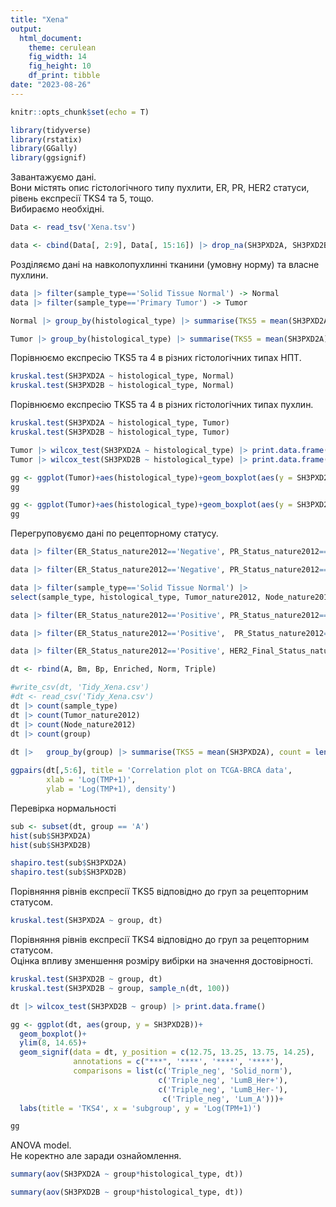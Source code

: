 ---
title: "Xena"
output: 
  html_document: 
    theme: cerulean
    fig_width: 14
    fig_height: 10
    df_print: tibble
date: "2023-08-26"
---

```{r setup, include=FALSE}
knitr::opts_chunk$set(echo = T)
```

```{r}
library(tidyverse)
library(rstatix)
library(GGally)
library(ggsignif)
```
Завантажуємо дані.  
Вони містять опис гістологічного типу пухлити, ER, PR, HER2 статуси, рівень експресії TKS4 та 5, тощо.  
Вибираємо необхідні.  

```{r}
Data <- read_tsv('Xena.tsv')

data <- cbind(Data[, 2:9], Data[, 15:16]) |> drop_na(SH3PXD2A, SH3PXD2B)
```

Розділяємо дані на навколопухлинні тканини (умовну норму) та власне пухлини.  

```{r}
data |> filter(sample_type=='Solid Tissue Normal') -> Normal
data |> filter(sample_type=='Primary Tumor') -> Tumor

Normal |> group_by(histological_type) |> summarise(TKS5 = mean(SH3PXD2A), TKS4 = mean(SH3PXD2B), count = length(SH3PXD2B))

Tumor |> group_by(histological_type) |> summarise(TKS5 = mean(SH3PXD2A), TKS4 = mean(SH3PXD2B), count = length(SH3PXD2B))
```

Порівнюємо експресію TKS5 та 4 в різних гістологічних типах НПТ.  

```{r}
kruskal.test(SH3PXD2A ~ histological_type, Normal)
kruskal.test(SH3PXD2B ~ histological_type, Normal)
```

Порівнюємо експресію TKS5 та 4 в різних гістологічних типах пухлин.

```{r}
kruskal.test(SH3PXD2A ~ histological_type, Tumor)
kruskal.test(SH3PXD2B ~ histological_type, Tumor)
```

```{r}
Tumor |> wilcox_test(SH3PXD2A ~ histological_type) |> print.data.frame()
Tumor |> wilcox_test(SH3PXD2B ~ histological_type) |> print.data.frame()
```

```{r}
gg <- ggplot(Tumor)+aes(histological_type)+geom_boxplot(aes(y = SH3PXD2A))
gg
```

```{r}
gg <- ggplot(Tumor)+aes(histological_type)+geom_boxplot(aes(y = SH3PXD2B))
gg
```
  
Перегруповуємо дані по рецепторному статусу.  

```{r}
data |> filter(ER_Status_nature2012=='Negative', PR_Status_nature2012=='Negative', HER2_Final_Status_nature2012=='Negative') |> select(sample_type, histological_type, Tumor_nature2012, Node_nature2012, SH3PXD2A, SH3PXD2B) |> mutate(group = 'Triple_neg') -> Triple
```

```{r}
data |> filter(ER_Status_nature2012=='Negative', PR_Status_nature2012=='Negative', HER2_Final_Status_nature2012=='Positive') |> select(sample_type, histological_type, Tumor_nature2012, Node_nature2012, SH3PXD2A, SH3PXD2B) |> mutate(group = 'HER2-Enriched') -> Enriched
```

```{r}
data |> filter(sample_type=='Solid Tissue Normal') |> 
select(sample_type, histological_type, Tumor_nature2012, Node_nature2012, SH3PXD2A, SH3PXD2B) |> mutate(group = 'Solid_norm') -> Norm
```

```{r}
data |> filter(ER_Status_nature2012=='Positive', PR_Status_nature2012=='Positive', HER2_Final_Status_nature2012=='Negative') |> select(sample_type, histological_type, Tumor_nature2012, Node_nature2012, SH3PXD2A, SH3PXD2B) |> mutate(group = 'Lum_A') -> A
```

```{r}
data |> filter(ER_Status_nature2012=='Positive',  PR_Status_nature2012=='Negative', HER2_Final_Status_nature2012=='Negative') |> select(sample_type, histological_type, Tumor_nature2012, Node_nature2012, SH3PXD2A, SH3PXD2B) |> mutate(group = 'LumB_Her-') -> Bm
```

```{r}
data |> filter(ER_Status_nature2012=='Positive', HER2_Final_Status_nature2012=='Positive') |> select(sample_type, histological_type, Tumor_nature2012, Node_nature2012, SH3PXD2A, SH3PXD2B) |> mutate(group = 'LumB_Her+') -> Bp
```

```{r}
dt <- rbind(A, Bm, Bp, Enriched, Norm, Triple) 

#write_csv(dt, 'Tidy_Xena.csv')
#dt <- read_csv('Tidy_Xena.csv')
dt |> count(sample_type)
dt |> count(Tumor_nature2012)
dt |> count(Node_nature2012)
dt |> count(group)
  
dt |>   group_by(group) |> summarise(TKS5 = mean(SH3PXD2A), count = length(SH3PXD2A), var = var(SH3PXD2A))
```

```{r}
ggpairs(dt[,5:6], title = 'Correlation plot on TCGA-BRCA data', 
        xlab = 'Log(TMP+1)',
        ylab = 'Log(TMP+1), density')
```

Перевірка нормальності  

```{r}
sub <- subset(dt, group == 'A')
hist(sub$SH3PXD2A)
hist(sub$SH3PXD2B)

shapiro.test(sub$SH3PXD2A)
shapiro.test(sub$SH3PXD2B)
```

Порівняння рівнів експресії TKS5 відповідно до груп за рецепторним статусом.   

```{r}
kruskal.test(SH3PXD2A ~ group, dt)
```

Порівняння рівнів експресії TKS4 відповідно до груп за рецепторним статусом.  
Оцінка впливу зменшення розміру вибірки на значення достовірності.  

```{r}
kruskal.test(SH3PXD2B ~ group, dt)
kruskal.test(SH3PXD2B ~ group, sample_n(dt, 100))
```

```{r}
dt |> wilcox_test(SH3PXD2B ~ group) |> print.data.frame()
```

```{r}
gg <- ggplot(dt, aes(group, y = SH3PXD2B))+
  geom_boxplot()+
  ylim(8, 14.65)+
  geom_signif(data = dt, y_position = c(12.75, 13.25, 13.75, 14.25), 
              annotations = c("***", '****', '****', '****'),
              comparisons = list(c('Triple_neg', 'Solid_norm'), 
                                 c('Triple_neg', 'LumB_Her+'),
                                 c('Triple_neg', 'LumB_Her-'),
                                  c('Triple_neg', 'Lum_A')))+
  labs(title = 'TKS4', x = 'subgroup', y = 'Log(TPM+1)')

gg
```

ANOVA model.  
Не коректно але заради ознайомлення.  

```{r}
summary(aov(SH3PXD2A ~ group*histological_type, dt))
```

```{r}
summary(aov(SH3PXD2B ~ group*histological_type, dt))
```


